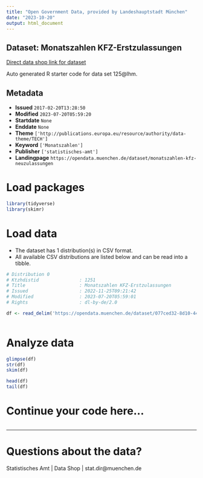 ```yaml
---
title: "Open Government Data, provided by Landeshauptstadt München"
date: "2023-10-20"
output: html_document
---
```


## Dataset: Monatszahlen KFZ-Erstzulassungen

[Direct data shop link for dataset](https://opendata.muenchen.de/dataset/monatszahlen-kfz-neuzulassungen)

Auto generated R starter code for data set 125@lhm.

## Metadata

- **Issued** `2017-02-20T13:28:50`
- **Modified** `2023-07-20T05:59:20`
- **Startdate** `None`
- **Enddate** `None`
- **Theme** `['http://publications.europa.eu/resource/authority/data-theme/TECH']`
- **Keyword** `['Monatszahlen']`
- **Publisher** `['statistisches-amt']`
- **Landingpage** `https://opendata.muenchen.de/dataset/monatszahlen-kfz-neuzulassungen`


# Load packages

```r

library(tidyverse)
library(skimr)

```

# Load data

-   The dataset has 1 distribution(s) in CSV format.
-   All available CSV distributions are listed below and can be read into a tibble.

```r

# Distribution 0
# Ktzhdistid               : 1251
# Title                    : Monatszahlen KFZ-Erstzulassungen
# Issued                   : 2022-11-25T09:21:42
# Modified                 : 2023-07-20T05:59:01
# Rights                   : dl-by-de/2.0

df <- read_delim('https://opendata.muenchen.de/dataset/077ced32-8d10-44ba-81b5-719925980f90/resource/838406bb-dc0d-4a28-b276-ee80123a3dfa/download/monatszahlen2307_kfz-erstzulassungen_10_07_23_nosum.csv')



```

# Analyze data

```r

glimpse(df)
str(df)
skim(df)

head(df)
tail(df)

```

# Continue your code here...

```r

```

------------------------------------------------------------------------

# Questions about the data?

Statistisches Amt | Data Shop | stat.dir@muenchen.de
